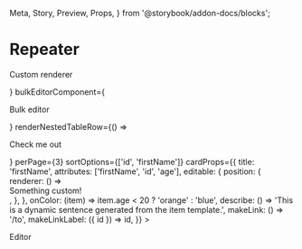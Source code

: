   Meta,
  Story,
  Preview,
  Props,
} from '@storybook/addon-docs/blocks';

<Meta title="Repeater/Repeater" component={Repeater} />

# Repeater

<Preview>
  <Story name="Empty">
    <Repeater data={[]} />
  </Story>
</Preview>

<Preview>
  <Story name="Custom renderers">
    <Repeater
      addComponent={<p>Custom renderer</p>}
      bulkEditorComponent={<p>Bulk editor</p>}
      renderNestedTableRow={() => <p>Check me out</p>}
      perPage={3}
      sortOptions={['id', 'firstName']}
      cardProps={{
        title: 'firstName',
        attributes: ['firstName', 'id', 'age'],
        editable: {
          position: {
            renderer: () => <div>Something custom!</div>,
          },
        },
        onColor: (item) =>
          item.age < 20 ? 'orange' : 'blue',
        describe: () =>
          'This is a dynamic sentence generated from the item template.',
        makeLink: () => '/to',
        makeLinkLabel: ({ id }) => id,
      }}
    >
      <p>Editor</p>
    </Repeater>
  </Story>
</Preview>
